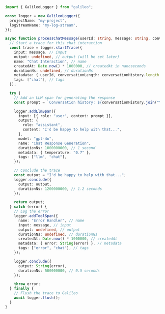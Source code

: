 ```typescript TypeScript
import { GalileoLogger } from "galileo";

const logger = new GalileoLogger({
  projectName: "my-project",
  logStreamName: "my-log-stream",
});

async function processChatMessage(userId: string, message: string, conversationHistory: string[]) {
  // Start a trace for this chat interaction
  const trace = logger.startTrace({
    input: message, // input
    output: undefined, // output (will be set later)
    name: "Chat Interaction", // name
    createdAt: Date.now() * 1000000, // createdAt in nanoseconds
    durationNs: undefined, // durationNs
    metadata: { userId, conversationLength: conversationHistory.length }, // metadata
    tags: ["chat"], // tags
  });

  try {
    // Add an LLM span for generating the response
    const prompt = `Conversation history: ${conversationHistory.join("\n")}\nUser: ${message}\nAssistant:`;

    logger.addLlmSpan({
      input: [{ role: "user", content: prompt }],
      output: {
        role: "assistant",
        content: "I'd be happy to help with that...",
      },
      model: "gpt-4o",
      name: "Chat Response Generation",
      durationNs: 1000000000, // 1 second
      metadata: { temperature: "0.7" },
      tags: ["llm", "chat"],
    });

    // Conclude the trace
    const output = "I'd be happy to help with that...";
    logger.conclude({
      output: output,
      durationNs: 1200000000, // 1.2 seconds
    });

    return output;
  } catch (error) {
    // Log the error
    logger.addToolSpan({
      name: "Error Handler", // name
      input: message, // input
      output: undefined, // output
      durationNs: undefined, // durationNs
      createdAt: Date.now() * 1000000, // createdAt
      metadata: { error: String(error) }, // metadata
      tags: ["error", "chat"], // tags
    });

    logger.conclude({
      output: String(error),
      durationNs: 500000000, // 0.5 seconds
    });

    throw error;
  } finally {
    // Flush the trace to Galileo
    await logger.flush();
  }
}
```
